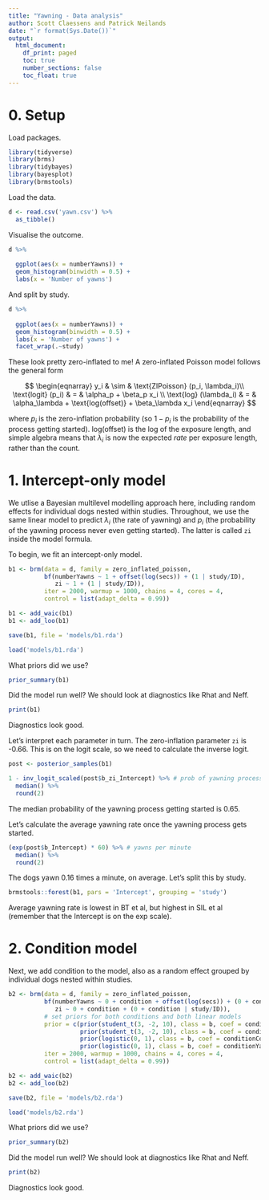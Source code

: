 ```yaml
---
title: "Yawning - Data analysis"
author: Scott Claessens and Patrick Neilands
date: "`r format(Sys.Date())`"
output:
  html_document:
    df_print: paged
    toc: true
    number_sections: false
    toc_float: true
---
```


# 0. Setup

Load packages.

```r
library(tidyverse)
library(brms)
library(tidybayes)
library(bayesplot)
library(brmstools)
```

Load the data.

```r
d <- read.csv('yawn.csv') %>%
  as_tibble()
```

Visualise the outcome.

```r
d %>%
  
  ggplot(aes(x = numberYawns)) +
  geom_histogram(binwidth = 0.5) +
  labs(x = 'Number of yawns')
```

And split by study.

```r
d %>%
  
  ggplot(aes(x = numberYawns)) +
  geom_histogram(binwidth = 0.5) +
  labs(x = 'Number of yawns') +
  facet_wrap(.~study)
```

These look pretty zero-inflated to me! A zero-inflated Poisson model follows the general form

$$
\begin{eqnarray}
y_i & \sim & \text{ZIPoisson} (p_i, \lambda_i)\\
\text{logit} (p_i) & = & \alpha_p  + \beta_p x_i \\
\text{log} (\lambda_i) & = & \alpha_\lambda + \text{log(offset)} + \beta_\lambda x_i
\end{eqnarray}
$$

where $p_i$ is the zero-inflation probability (so $1 - p_i$ is the probability of the process getting started). $\text{log(offset)}$ is the log of the exposure length, and simple algebra means that $\lambda_i$ is now the expected *rate* per exposure length, rather than the count.

# 1. Intercept-only model

We utlise a Bayesian multilevel modelling approach here, including random effects for individual dogs nested within studies. Throughout, we use the same linear model to predict $\lambda_i$ (the rate of yawning) and $p_i$ (the probability of the yawning process never even getting started). The latter is called `zi` inside the model formula. 

To begin, we fit an intercept-only model.

```r
b1 <- brm(data = d, family = zero_inflated_poisson,
          bf(numberYawns ~ 1 + offset(log(secs)) + (1 | study/ID),
             zi ~ 1 + (1 | study/ID)),
          iter = 2000, warmup = 1000, chains = 4, cores = 4,
          control = list(adapt_delta = 0.99))

b1 <- add_waic(b1)
b1 <- add_loo(b1)

save(b1, file = 'models/b1.rda')
```

```r
load('models/b1.rda')
```

What priors did we use?

```r
prior_summary(b1)
```

Did the model run well? We should look at diagnostics like Rhat and Neff.

```r
print(b1)
```

Diagnostics look good.

Let's interpret each parameter in turn. The zero-inflation parameter `zi` is -0.66. This is on the logit scale, so we need to calculate the inverse logit.

```r
post <- posterior_samples(b1)

1 - inv_logit_scaled(post$b_zi_Intercept) %>% # prob of yawning process getting started
  median() %>%
  round(2)
```

The median probability of the yawning process getting started is 0.65.

Let's calculate the average yawning rate once the yawning process gets started.

```r
(exp(post$b_Intercept) * 60) %>% # yawns per minute
  median() %>%
  round(2)
```

The dogs yawn 0.16 times a minute, on average. Let's split this by study.

```r
brmstools::forest(b1, pars = 'Intercept', grouping = 'study')
```

Average yawning rate is lowest in BT et al, but highest in SIL et al (remember that the Intercept is on the exp scale).

# 2. Condition model

Next, we add condition to the model, also as a random effect grouped by individual dogs nested within studies.

```r
b2 <- brm(data = d, family = zero_inflated_poisson,
          bf(numberYawns ~ 0 + condition + offset(log(secs)) + (0 + condition | study/ID),
             zi ~ 0 + condition + (0 + condition | study/ID)),
          # set priors for both conditions and both linear models
          prior = c(prior(student_t(3, -2, 10), class = b, coef = conditionControl),
                    prior(student_t(3, -2, 10), class = b, coef = conditionYawning),
                    prior(logistic(0, 1), class = b, coef = conditionControl, dpar = zi),
                    prior(logistic(0, 1), class = b, coef = conditionYawning, dpar = zi)),
          iter = 2000, warmup = 1000, chains = 4, cores = 4,
          control = list(adapt_delta = 0.99))

b2 <- add_waic(b2)
b2 <- add_loo(b2)

save(b2, file = 'models/b2.rda')
```

```r
load('models/b2.rda')
```

What priors did we use?

```r
prior_summary(b2)
```

Did the model run well? We should look at diagnostics like Rhat and Neff.

```r
print(b2)
```

Diagnostics look good.